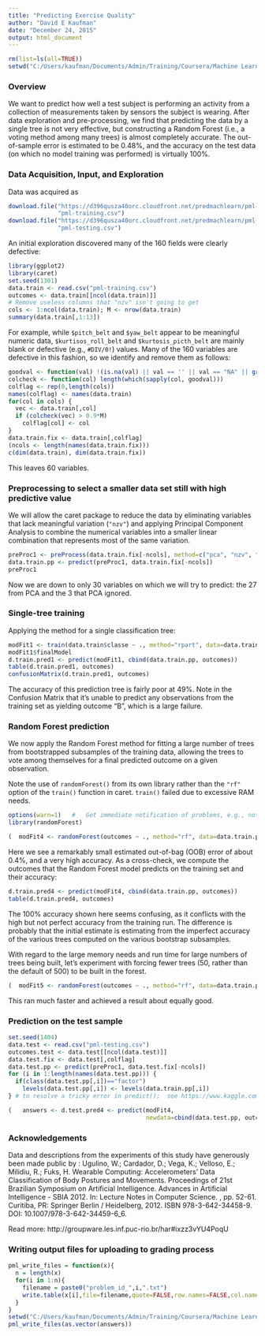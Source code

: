 ```yaml
---
title: "Predicting Exercise Quality"
author: "David E Kaufman"
date: "December 24, 2015"
output: html_document
---
```

```r
rm(list=ls(all=TRUE))
setwd("C:/Users/kaufman/Documents/Admin/Training/Coursera/Machine Learning/Course Project")
```


### Overview
We want to predict how well a test subject is performing an activity from a collection of measurements taken by sensors the subject is wearing.  After data exploration and pre-processing, we find that predicting the data by a single tree is not very effective, but constructing a Random Forest (i.e., a voting method among many trees) is almost completely accurate.  The out-of-sample error is estimated to be 0.48%, and the accuracy on the test data (on which no model training was performed) is virtually 100%.

### Data Acquisition, Input, and Exploration
Data was acquired as
```r
download.file("https://d396qusza40orc.cloudfront.net/predmachlearn/pml-training.csv", 
              "pml-training.csv")
download.file("https://d396qusza40orc.cloudfront.net/predmachlearn/pml-testing.csv", 
              "pml-testing.csv")
```

An initial exploration discovered many of the 160 fields were clearly defective:
```r
library(ggplot2)
library(caret)
set.seed(1301)
data.train <- read.csv("pml-training.csv")
outcomes <- data.train[[ncol(data.train)]]
# Remove useless columns that "nzv" isn't going to get
cols <- 1:ncol(data.train); M <- nrow(data.train)
summary(data.train[,1:13])
```
For example, while `$pitch_belt` and `$yaw_belt` appear to be meaningful numeric data, `$kurtisos_roll_belt` and `$kurtosis_picth_belt` are mainly blank or defective (e.g., `#DIV/0!`) values.  Many of the 160 variables are defective in this fashion, so we identify and remove them as follows:
```r
goodval <- function(val) !(is.na(val) || val == '' || val == "NA" || grepl("DIV", val) )
colcheck <- function(col) length(which(sapply(col, goodval)))
colflag <- rep(0,length(cols))
names(colflag) <- names(data.train)
for(col in cols) {
  vec <- data.train[,col]
  if (colcheck(vec) > 0.9*M)
    colflag[col] <- col
}
data.train.fix <- data.train[,colflag]
(ncols <- length(names(data.train.fix)))
c(dim(data.train), dim(data.train.fix))
```
This leaves 60 variables.  

### Preprocessing to select a smaller data set still with high predictive value
We will allow the caret package to reduce the data by eliminating variables that lack meaningful variation (`"nzv"`) and applying Principal Component Analysis to combine the numerical variables into a smaller linear combination that represents most of the same variation. 
```r
preProc1 <- preProcess(data.train.fix[-ncols], method=c("pca", "nzv", "center", "scale"))
data.train.pp <- predict(preProc1, data.train.fix[-ncols])
preProc1
```
Now we are down to only 30 variables on which we will try to predict:  the 27 from PCA and the 3 that PCA ignored.

### Single-tree training
Applying the method for a single classification tree:
```r
modFit1 <- train(data.train$classe ~ ., method="rpart", data=data.train.pp)
modFit1$finalModel
d.train.pred1 <- predict(modFit1, cbind(data.train.pp, outcomes))
table(d.train.pred1, outcomes)
confusionMatrix(d.train.pred1, outcomes)

```
The accuracy of this prediction tree is fairly poor at 49%.  Note in the Confusion Matrix that it's unable to predict any observations from the training set as yielding outcome "B", which is a large failure.

### Random Forest prediction
We now apply the Random Forest method for fitting a large number of trees from bootstrapped subsamples of the training data, allowing the trees to vote among themselves for a final predicted outcome on a given observation.

Note the use of `randomForest()` from its own library rather than the `"rf"` option of the `train()` function in caret.  `train()` failed due to excessive RAM needs. 

```r
options(warn=1)   #   Get immediate notification of problems, e.g., not enough memory available
library(randomForest)
```
```r
(  modFit4 <- randomForest(outcomes ~ ., method="rf", data=data.train.pp)  )
```
Here we see a remarkably small estimated out-of-bag (OOB) error of about 0.4%, and a very high accuracy.  As a cross-check, we compute the outcomes that the Random Forest model predicts on the training set and their accuracy:
```r
d.train.pred4 <- predict(modFit4, cbind(data.train.pp, outcomes))
table(d.train.pred4, outcomes)
```
The 100% accuracy shown here seems confusing, as it conflicts with the high but not perfect accuracy from the training run.  The difference is probably that the initial estimate is estimating from the imperfect accuracy of the various trees computed on the various bootstrap subsamples.

With regard to the large memory needs and run time for large numbers of trees being built, let's experiment with forcing fewer trees (50, rather than the default of 500) to be built in the forest.
```r
(  modFit5 <- randomForest(outcomes ~ ., method="rf", data=data.train.pp, ntree=50)  )
```
This ran much faster and achieved a result about equally good.

### Prediction on the test sample
```r
set.seed(1404)
data.test <- read.csv("pml-testing.csv")
outcomes.test <- data.test[[ncol(data.test)]]
data.test.fix <- data.test[,colflag]
data.test.pp <- predict(preProc1, data.test.fix[-ncols])
for (i in 1:length(names(data.test.pp))) {
  if(class(data.test.pp[,i])=="factor")
    levels(data.test.pp[,i]) <- levels(data.train.pp[,i])
} # to resolve a tricky error in predict();  see https://www.kaggle.com/c/15-071x-the-analytics-edge-competition-spring-2015/forums/t/13491/type-of-predictors-in-new-data-do-not-match-that-of-the-training-data

(   answers <- d.test.pred4 <- predict(modFit4, 
                                       newdata=cbind(data.test.pp, outcomes.test))   )
```


### Acknowledgements
Data and descriptions from the experiments of this study have generously been made public by :
Ugulino, W.; Cardador, D.; Vega, K.; Velloso, E.; Milidiu, R.; Fuks, H. Wearable Computing: Accelerometers' Data Classification of Body Postures and Movements. Proceedings of 21st Brazilian Symposium on Artificial Intelligence. Advances in Artificial Intelligence - SBIA 2012. In: Lecture Notes in Computer Science. , pp. 52-61. Curitiba, PR: Springer Berlin / Heidelberg, 2012. ISBN 978-3-642-34458-9. DOI: 10.1007/978-3-642-34459-6_6. 

Read more: http://groupware.les.inf.puc-rio.br/har#ixzz3vYU4PoqU

### Writing output files for uploading to grading process
```r
pml_write_files = function(x){
  n = length(x)
  for(i in 1:n){
    filename = paste0("problem_id_",i,".txt")
    write.table(x[i],file=filename,quote=FALSE,row.names=FALSE,col.names=FALSE)
  }
}
setwd("C:/Users/kaufman/Documents/Admin/Training/Coursera/Machine Learning/Course Project/Output files")
pml_write_files(as.vector(answers))
```